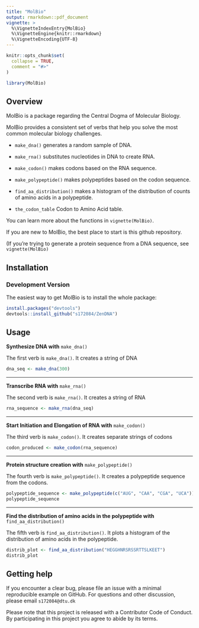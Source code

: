 ```yaml
---
title: "MolBio"
output: rmarkdown::pdf_document
vignette: >
  %\VignetteIndexEntry{MolBio}
  %\VignetteEngine{knitr::rmarkdown}
  %\VignetteEncoding{UTF-8}
---
```


```r
knitr::opts_chunk$set(
  collapse = TRUE,
  comment = "#>"
)
```

```r
library(MolBio)
```

## Overview

MolBio is a package regarding the Central Dogma of Molecular Biology.

MolBio provides a consistent set of verbs that help you solve the most common molecular biology challenges.

* `make_dna()` generates a random sample of DNA. 

* `make_rna()` substitutes nucleotides in DNA to create RNA. 

* `make_codon()` makes codons based on the RNA sequence. 

* `make_polypeptide()` makes polypeptides based on the codon sequence. 

* `find_aa_distribution()` makes a histogram of the distribution of counts of amino acids in a polypeptide.

* `the_codon_table` Codon to Amino Acid table. 

You can learn more about the functions in `vignette(MolBio)`.

If you are new to MolBio, the best place to start is this github repository.

(If you're trying to generate a protein sequence from a DNA sequence, see `vignette(MolBio)`



## Installation

### Development Version

The easiest way to get MolBio is to install the whole package:

```r
install.packages("devtools")
devtools::install_github("s172084/ZenDNA")
```


## Usage

**Synthesize DNA with** `make_dna()`

The first verb is `make_dna()`. It creates a string of DNA 

```r
dna_seq <- make_dna(300)
```

***


**Transcribe RNA with** `make_rna()`

The second verb is `make_rna()`. It creates a string of RNA 

```r
rna_sequence <- make_rna(dna_seq)
```

***

**Start Initiation and Elongation of RNA with** `make_codon()`

The third verb is `make_codon()`. It creates separate strings of codons

```r
codon_produced <- make_codon(rna_sequence)
```


***

**Protein structure creation with** `make_polypeptide()`

The fourth verb is `make_polypeptide()`. It creates a polypeptide sequence from the codons.


```r
polypeptide_sequence <- make_polypeptide(c("AUG", "CAA", "CGA", "UCA"))
polypeptide_sequence
```


***

**Find the distribution of amino acids in the polypeptide with** `find_aa_distribution()`

The fifth verb is `find_aa_distribution()`. It plots a histogram of the distribution of amino acids in the polypeptide.



```r
distrib_plot <- find_aa_distribution("HEGGHNRSRSSRTTSLKEET")
distrib_plot
```


## Getting help

If you encounter a clear bug, please file an issue with a minimal reproducible example on GitHub.
For questions and other discussion, please email `s172084@dtu.dk`

Please note that this project is released with a Contributor Code of Conduct. By participating in this project you agree to abide by its terms.

